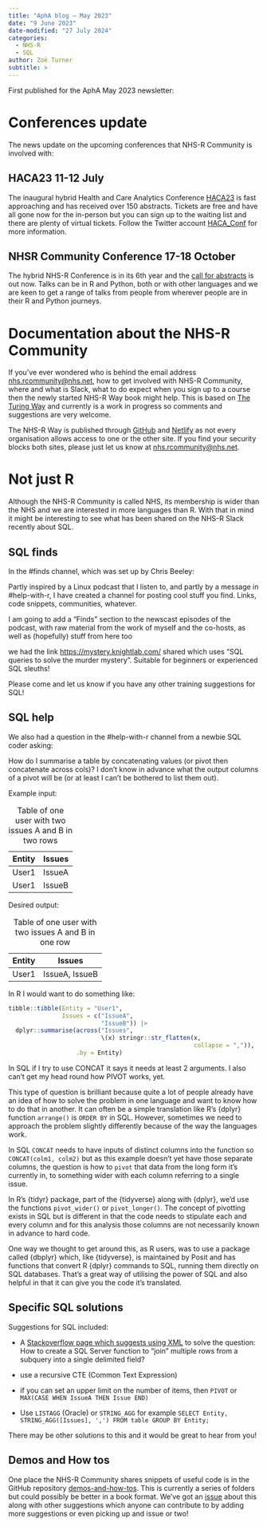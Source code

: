 ```yaml
---
title: "AphA blog – May 2023"
date: "9 June 2023"
date-modified: "27 July 2024"
categories:
  - NHS-R
  - SQL
author: Zoë Turner
subtitle: >
---
```


First published for the AphA May 2023 newsletter:

# **Conferences update**

The news update on the upcoming conferences that NHS-R Community is involved with:

## **HACA23 11-12 July**

The inaugural hybrid Health and Care Analytics Conference [HACA23](https://uobevents.eventsair.com/haca-2023/) is fast approaching and has received over 150 abstracts. Tickets are free and have all gone now for the in-person but you can sign up to the waiting list and there are plenty of virtual tickets. Follow the Twitter account [HACA_Conf](https://twitter.com/HACA_Conf) for more information.

## **NHSR Community Conference 17-18 October**

The hybrid NHS-R Conference is in its 6th year and the [call for abstracts](https://www.smartsurvey.co.uk/s/7FLFRY/) is out now. Talks can be in R and Python, both or with other languages and we are keen to get a range of talks from people from wherever people are in their R and Python journeys.

# **Documentation about the NHS-R Community**

If you’ve ever wondered who is behind the email address [nhs.rcommunity\@nhs.net](mailto:nhs.rcommunity@nhs.net), how to get involved with NHS-R Community, where and what is Slack, what to do expect when you sign up to a course then the newly started NHS-R Way book might help. This is based on [The Turing Way](https://the-turing-way.netlify.app/index.html) and currently is a work in progress so comments and suggestions are very welcome.

The NHS-R Way is published through [GitHub](https://nhs-r-community.github.io/NHSR-way/) and [Netlify](https://nhsr-way.netlify.app/) as not every organisation allows access to one or the other site. If you find your security blocks both sites, please just let us know at [nhs.rcommunity\@nhs.net](mailto:nhs.rcommunity@nhs.net).

# **Not just R**

Although the NHS-R Community is called NHS, its membership is wider than the NHS and we are interested in more languages than R. With that in mind it might be interesting to see what has been shared on the NHS-R Slack recently about SQL.

## **SQL finds**

In the #finds channel, which was set up by Chris Beeley:

Partly inspired by a Linux podcast that I listen to, and partly by a message in #help-with-r, I have created a channel for posting cool stuff you find. Links, code snippets, communities, whatever.

I am going to add a “Finds” section to the newscast episodes of the podcast, with raw material from the work of myself and the co-hosts, as well as (hopefully) stuff from here too

we had the link <https://mystery.knightlab.com/> shared which uses “SQL queries to solve the murder mystery”. Suitable for beginners or experienced SQL sleuths!

Please come and let us know if you have any other training suggestions for SQL!

## **SQL help**

We also had a question in the #help-with-r channel from a newbie SQL coder asking:

How do I summarise a table by concatenating values (or pivot then concatenate across cols)? I don’t know in advance what the output columns of a pivot will be (or at least I can’t be bothered to list them out).

Example input:

| Entity | Issues |
|--------|--------|
| User1  | IssueA |
| User1  | IssueB |

: Table of one user with two issues A and B in two rows

Desired output:

| Entity | Issues         |
|--------|----------------|
| User1  | IssueA, IssueB |

: Table of one user with two issues A and B in one row

In R I would want to do something like:

```r
tibble::tibble(Entity = "User1", 
               Issues = c("IssueA", 
                          "IssueB")) |>
  dplyr::summarise(across("Issues", 
                          \(x) stringr::str_flatten(x,
                                                    collapse = ",")), 
                   .by = Entity)
```

In SQL if I try to use CONCAT it says it needs at least 2 arguments. I also can’t get my head round how PIVOT works, yet.

This type of question is brilliant because quite a lot of people already have an idea of how to solve the problem in one language and want to know how to do that in another. It can often be a simple translation like R’s {dplyr} function `arrange()` is `ORDER BY` in SQL. However, sometimes we need to approach the problem slightly differently because of the way the languages work.

In SQL `CONCAT` needs to have inputs of distinct columns into the function so `CONCAT(colm1, colm2)` but as this example doesn’t yet have those separate columns, the question is how to `pivot` that data from the long form it’s currently in, to something wider with each column referring to a single issue.

In R’s {tidyr} package, part of the {tidyverse} along with {dplyr}, we’d use the functions `pivot_wider()` or `pivot_longer()`. The concept of pivotting exists in SQL but is different in that the code needs to stipulate each and every column and for this analysis those columns are not necessarily known in advance to hard code.

One way we thought to get around this, as R users, was to use a package called {dbplyr} which, like {tidyverse}, is maintained by Posit and has functions that convert R {dplyr} commands to SQL, running them directly on SQL databases. That’s a great way of utilising the power of SQL and also helpful in that it can give you the code it’s translated.

## **Specific SQL solutions**

Suggestions for SQL included:

-   A [Stackoverflow page which suggests using XML](https://stackoverflow.com/questions/6899/how-to-create-a-sql-server-function-to-join-multiple-rows-from-a-subquery-into) to solve the question: How to create a SQL Server function to “join” multiple rows from a subquery into a single delimited field?

-   use a recursive CTE (Common Text Expression)

-   if you can set an upper limit on the number of items, then `PIVOT` or `MAX(CASE WHEN IssueA THEN Issue END)`

-   Use `LISTAGG` (Oracle) or `STRING_AGG` for example `SELECT Entity, STRING_AGG([Issues], ',') FROM table GROUP BY Entity;`

There may be other solutions to this and it would be great to hear from you!

## **Demos and How tos**

One place the NHS-R Community shares snippets of useful code is in the GitHub repository [demos-and-how-tos](https://github.com/nhs-r-community/demos-and-how-tos). This is currently a series of folders but could possibly be better in a book format. We’ve got an [issue](https://github.com/nhs-r-community/demos-and-how-tos/issues) about this along with other suggestions which anyone can contribute to by adding more suggestions or even picking up and issue or two!
